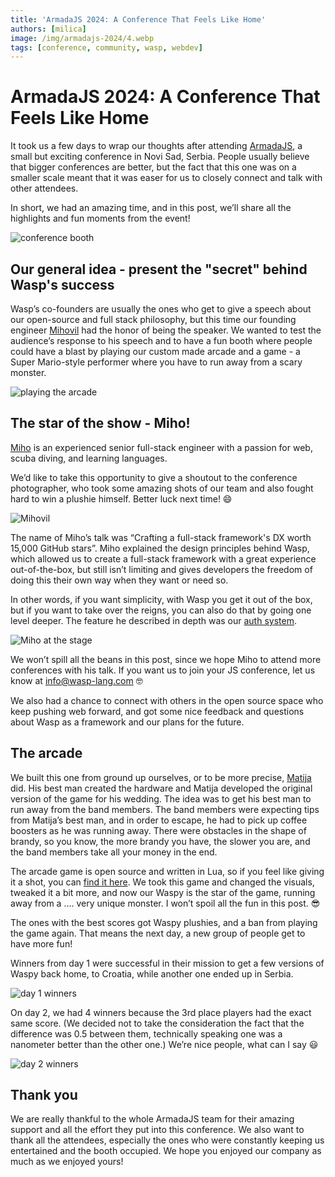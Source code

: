 ```yaml
---
title: 'ArmadaJS 2024: A Conference That Feels Like Home'
authors: [milica]
image: /img/armadajs-2024/4.webp
tags: [conference, community, wasp, webdev]
---
```


# ArmadaJS 2024: A Conference That Feels Like Home

It took us a few days to wrap our thoughts after attending [ArmadaJS](https://armada-js.com/), a small but exciting conference in Novi Sad, Serbia. People usually believe that bigger conferences are better, but the fact that this one was on a smaller scale meant that it was easer for us to closely connect and talk with other attendees.

In short, we had an amazing time, and in this post, we’ll share all the highlights and fun moments from the event!

![conference booth](/img/armadajs-2024/1.webp)

## Our general idea - present the "secret" behind Wasp's success

Wasp’s co-founders are usually the ones who get to give a speech about our open-source and full stack philosophy, but this time our founding engineer [Mihovil](https://github.com/infomiho) had the honor of being the speaker.  We wanted to test the audience’s response to his speech and to have a fun booth where people could have a blast by playing our custom made arcade and a game - a Super Mario-style performer where you have to run away from a scary monster.

![playing the arcade](/img/armadajs-2024/2.webp)

## The star of the show - Miho!

[Miho](https://x.com/infomiho) is an experienced senior full-stack engineer with a passion for web, scuba diving, and learning languages.

We’d like to take this opportunity to give a shoutout to the conference photographer, who took some amazing shots of our team and also fought hard to win a plushie himself. Better luck next time! 😄

![Mihovil](/img/armadajs-2024/3.webp)

The name of Miho’s talk was “Crafting a full-stack framework's DX worth 15,000 GitHub stars”. Miho explained the design principles behind Wasp, which allowed us to create a full-stack framework with a great experience out-of-the-box, but still isn’t limiting and gives developers the freedom of doing this their own way when they want or need so.

In other words, if you want simplicity, with Wasp you get it out of the box, but if you want to take over the reigns, you can also do that by going one level deeper. The feature he described in depth was our [auth system](https://wasp.sh/docs/auth/overview).

![Miho at the stage](/img/armadajs-2024/4.webp)

We won’t spill all the beans in this post, since we hope Miho to attend more conferences with his talk. If you want us to join your JS conference, let us know at [info@wasp-lang.com](mailto:info@wasp-lang.com) 🤓

We also had a chance to connect with others in the open source space who keep pushing web forward, and got some nice feedback and questions about Wasp as a framework and our plans for the future.

## The arcade

We built this one from ground up ourselves, or to be more precise, [Matija](https://x.com/MatijaSosic) did. His best man created the hardware and Matija developed the original version of the game for his wedding. The idea was to get his best man to run away from the band members. The band members were expecting tips from Matija’s best man, and in order to escape, he had to pick up coffee boosters as he was running away. There were obstacles in the shape of brandy, so you know, the more brandy you have, the slower you are, and the band members take all your money in the end.

The arcade game is open source and written in Lua, so if you feel like giving it a shot, you can [find it here](https://github.com/matijaSos/wedding-arcade). We took this game and changed the visuals, tweaked it a bit more, and now our Waspy is the star of the game, running away from a …. very unique monster. I won’t spoil all the fun in this post. 😎

The ones with the best scores got Waspy plushies, and a ban from playing the game again. That means the next day, a new group of people get to have more fun!

Winners from day 1 were successful in their mission to get a few versions of Waspy back home, to Croatia, while another one ended up in Serbia.

![day 1 winners](/img/armadajs-2024/5.webp)

On day 2, we had 4 winners because the 3rd place players had the exact same score. (We decided not to take the consideration the fact that the difference was 0.5 between them, technically speaking one was a nanometer better than the other one.) We’re nice people, what can I say 😃

![day 2 winners](/img/armadajs-2024/6.webp)

## Thank you

We are really thankful to the whole ArmadaJS team for their amazing support and all the effort they put into this conference. We also want to thank all the attendees, especially the ones who were constantly keeping us entertained and the booth occupied. We hope you enjoyed our company as much as we enjoyed yours!
